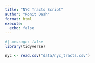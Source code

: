 ```yaml
---
title: "NYC Tracts Script"
author: "Ronit Dash"
format: html
execute: 
  echo: false
---
```

```r
#| message: false
library(tidyverse)
```

```r
nyc <- read.csv("data/nyc_tracts.csv")
```


